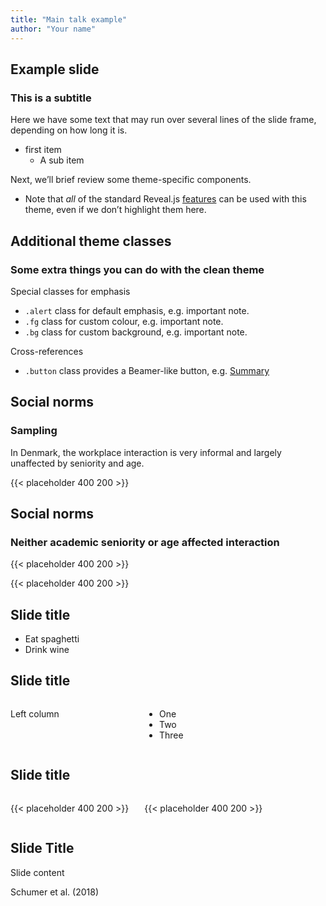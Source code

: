 ```yaml
---
title: "Main talk example"
author: "Your name"
---
```


## Example slide

### This is a subtitle

Here we have some text that may run over several lines of the slide frame,
depending on how long it is.

- first item 
    - A sub item

Next, we'll brief review some theme-specific components.

- Note that _all_ of the standard Reveal.js
[features](https://quarto.org/docs/presentations/revealjs/)
can be used with this theme, even if we don't highlight them here.

## Additional theme classes

### Some extra things you can do with the clean theme

Special classes for emphasis

- `.alert` class for default emphasis, e.g. [important note]{.alert}.
- `.fg` class for custom colour, e.g. [important note]{.fg style="--col: #e64173"}.
- `.bg` class for custom background, e.g. [important note]{.bg style="--col: #e64173"}.

Cross-references

- `.button` class provides a Beamer-like button, e.g.
[[Summary]{.button}](#sec-summary)


## Social norms

### Sampling

In Denmark, the workplace interaction is very informal and largely unaffected by seniority and age. 

{{< placeholder 400 200 >}}

## Social norms

### Neither academic seniority or age affected interaction

{{< placeholder 400 200 >}}

{{< placeholder 400 200 >}}

## Slide title

::: {.incremental}
- Eat spaghetti
- Drink wine
:::

## Slide title

:::: {.columns}

::: {.column width="40%"}
Left column
:::

::: {.column width="60%"}
- One
- Two
- Three
:::

::::

## Slide title

:::: {.columns}

::: {.column width="40%"}
{{< placeholder 400 200 >}}
:::

::: {.column width="60%"}
{{< placeholder 400 200 >}}
:::

::::

## Slide Title

Slide content

::: aside
Schumer et al. (2018)
:::